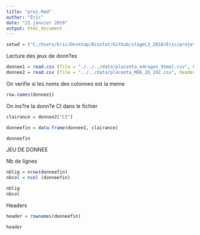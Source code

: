 ```yaml
---
title: "proj.Rmd"
author: "Eric"
date: "21 janvier 2019"
output: html_document
---
```


```r

setwd = ("C:/Users/Eric/Desktop/Biostat/Github/stageL3_2018/Eric/projet/")

```

Lecture des jeux de donn?es
```r

donnee1 = read.csv (file = "./../../data/placenta_edragon_91mol.csv", header = T, sep = ";")
donnee2 = read.csv (file = "../../data/placenta_MOE_2D_192.csv", header = T, dec = ".", sep =";")

```

On verifie si les noms des colonnes est la meme

```r
row.names(donnee1)
```


On ins?re la donn?e CI dans le fichier
```r
clairance = donnee2["CI"]

donneefin = data.frame(donnee1, clairance)

donneefin
```

JEU DE DONNEE

Nb de lignes
```r

nblig = nrow(donneefin)
nbcol = ncol (donneefin)

nblig
nbcol
```

Headers

```r
header = rownames(donneefin)

header
```





